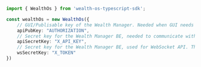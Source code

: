 ```typescript index.ts
import { WealthOs } from 'wealth-os-typescript-sdk';

const wealthOs = new WealthOs({
    // GUI/Publisable key of the Wealth Manager. Needed when GUI needs to communicate directly with WealthOS API in certain scenarios. This key has limited permissions & life span and can only access few defined APIs. Usually this is sent as part of the response from another REST API
    apiPubKey: "AUTHORIZATION",
    // Secret key for the Wealth Manager BE, needed to communicate with WealthOS REST API. This Key must be a secret and must be securely held and ONLY be used by Wealth Manager BE system.
    apiSecretKey: "X_API_KEY",
    // Secret key for the Wealth Manager BE, used for WebSocket API. This is the same secret key of REST API, but sent as a query paramater for web socket connections
    wsSecretKey: "X_TOKEN"
})
```